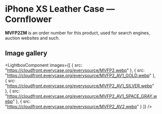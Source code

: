 
# iPhone XS Leather Case — Cornflower

<Callout type='info' emoji='👉🏻'>**MVFP2ZM** is an order number for this product, used for search engines, auction websites and such.</Callout>

## Image gallery

<LightboxComponent
    images={[
      {
        src: "https://cloudfront.everycase.org/everysource/MVFP2.webp"
      },
      {
        src: "https://cloudfront.everycase.org/everysource/MVFP2_AV1_GOLD.webp"
      },
      {
        src: "https://cloudfront.everycase.org/everysource/MVFP2_AV1_SILVER.webp"
      },
      {
        src: "https://cloudfront.everycase.org/everysource/MVFP2_AV1_SPACE_GRAY.webp"
      },
      {
        src: "https://cloudfront.everycase.org/everysource/MVFP2_AV2.webp"
      }
    ]}
  />
